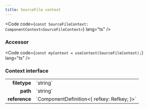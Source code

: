 ```yaml
---
title: SourceFile context
---
```



<Code code={`const SourceFileContext: ComponentContext<SourceFileContext>`} lang="ts" />

### Accessor

<Code code={`const myContext = useContext(SourceFileContext);`} lang="ts" />

### Context interface

<table>
  <tr>
    <td style="text-align: right;font-weight: bold;">filetype</td>
    <td style="white-space: nowrap">
       `string`
  
  
  
  
  </td>
  </tr>
  <tr>
    <td style="text-align: right;font-weight: bold;">path</td>
    <td style="white-space: nowrap">
       `string`
  
  
  
  
  </td>
  </tr>
  <tr>
    <td style="text-align: right;font-weight: bold;">reference</td>
    <td style="white-space: nowrap">
      <Badge text="optional" variant="note" size="small" /> `ComponentDefinition<{
              refkey: Refkey;
          }>`
  
  
  
  
  </td>
  </tr>
</table>